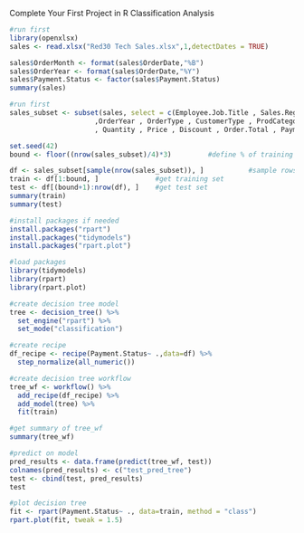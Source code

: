 Complete Your First Project in R
Classification Analysis

```r

#run first
library(openxlsx)
sales <- read.xlsx("Red30 Tech Sales.xlsx",1,detectDates = TRUE)

sales$OrderMonth <- format(sales$OrderDate,"%B")
sales$OrderYear <- format(sales$OrderDate,"%Y")
sales$Payment.Status <- factor(sales$Payment.Status)
summary(sales)
```

```r
#run first
sales_subset <- subset(sales, select = c(Employee.Job.Title , Sales.Region , OrderMonth
                     ,OrderYear , OrderType , CustomerType , ProdCategory
                     , Quantity , Price , Discount , Order.Total , Payment.Plan, Payment.Status))

set.seed(42)
bound <- floor((nrow(sales_subset)/4)*3)         #define % of training and test set

df <- sales_subset[sample(nrow(sales_subset)), ]           #sample rows 
train <- df[1:bound, ]              #get training set
test <- df[(bound+1):nrow(df), ]    #get test set
summary(train)
summary(test)
```

```r
#install packages if needed
install.packages("rpart")
install.packages("tidymodels")
install.packages("rpart.plot")
```


```r
#load packages
library(tidymodels)
library(rpart)
library(rpart.plot)

```


```r
#create decision tree model
tree <- decision_tree() %>% 
  set_engine("rpart") %>%
  set_mode("classification")
```

```r
#create recipe
df_recipe <- recipe(Payment.Status~ .,data=df) %>%
  step_normalize(all_numeric())
```

```r
#create decision tree workflow
tree_wf <- workflow() %>%
  add_recipe(df_recipe) %>%
  add_model(tree) %>%
  fit(train)
```

```r
#get summary of tree_wf
summary(tree_wf)
```

```r
#predict on model
pred_results <- data.frame(predict(tree_wf, test))
colnames(pred_results) <- c("test_pred_tree")
test <- cbind(test, pred_results)
test
```

```r
#plot decision tree
fit <- rpart(Payment.Status~ ., data=train, method = "class")
rpart.plot(fit, tweak = 1.5)
```




